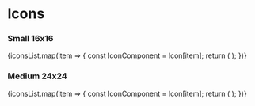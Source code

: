 

<Meta title="Icons/Icons" />

<style>
  {`
    .spacer {
      height: 24px
    }
  `}
</style>

<div className="spacer" />

# Icons

<div className="spacer" />

<div>
  <h3 style={{ marginTop: 32, marginBottom: 24 }}>Small 16x16</h3>
  <IconGallery>
    {iconsList.map(item => {
      const IconComponent = Icon[item];
      return (
        <IconItem key={item} name={item}>
          <IconComponent />
        </IconItem>
      );
    })}
  </IconGallery>
</div>

<div className="spacer" />

<div>
  <h3 style={{ marginTop: 32, marginBottom: 24 }}>Medium 24x24</h3>
  <IconGallery>
    {iconsList.map(item => {
      const IconComponent = Icon[item];
      return (
        <IconItem key={item} name={item}>
          <IconComponent width="md" />
        </IconItem>
      );
    })}
  </IconGallery>
</div>
